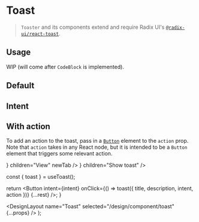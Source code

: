

# Toast

> `Toaster` and its components extend and require Radix UI's [`@radix-ui/react-toast`](https://www.radix-ui.com/docs/primitives/components/toast).

## Usage

WIP (will come after `CodeBlock` is implemented).

## Default

<DesignComponentsDisplay>
  <ToastButton title="Title" description="Swipe right to remove." children="Show toast" />
</DesignComponentsDisplay>

## Intent

<DesignComponentsDisplay className="grid-flow-col grid-rows-3 md:grid-rows-1">
  <ToastButton intent="none" children="None" />
  <ToastButton intent="primary" children="Primary" />
  <ToastButton intent="fail" children="Fail" />
  <ToastButton intent="success" children="Success" />
  <ToastButton intent="warning" children="Warning" />
</DesignComponentsDisplay>

## With action

To add an action to the toast, pass in a [`Button`](/design/component/button) element to the `action` prop. Note that `action` takes in any React node, but it is intended to be a `Button` element that triggers some relevant action.

<DesignComponentsDisplay>
  <ToastButton
    title="Contract deployed"
    description="Contract deployed to 0x00000000…."
    intent="success"
    action={
      <Button
        size="sm"
        intent="success"
        href="https://etherscan.io/tx/0x0100b7a91f27db8ea706a0f729bf0677e45a8647cf7dd25fc249dce3710bea81"
        rightIcon={<ExternalLink />}
        children="View"
        newTab
      />
    }
    children="Show toast"
  />
</DesignComponentsDisplay>

  const { toast } = useToast();

return <Button intent={intent} onClick={() => toast({ title, description, intent, action })} {...rest} />;
}

  <DesignLayout name="Toast" selected="/design/component/toast" {...props} />
);
